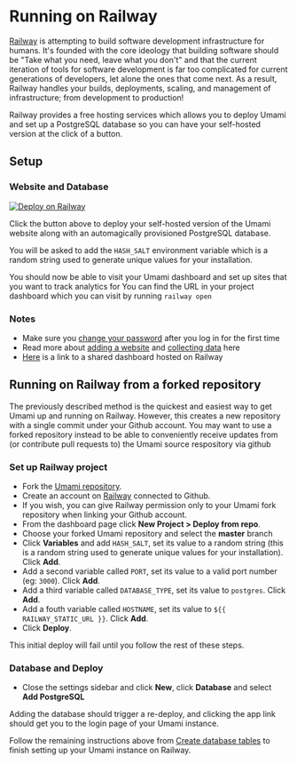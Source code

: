 # Running on Railway

[Railway](https://railway.app/) is attempting to build software development infrastructure for humans. It's founded with the core ideology that building software should be "Take what you need, leave what you don't" and that the current iteration of tools for software development is far too complicated for current generations of developers, let alone the ones that come next. As a result, Railway handles your builds, deployments, scaling, and management of infrastructure; from development to production!

Railway provides a free hosting services which allows you to deploy Umami and set up a PostgreSQL database so you can have your self-hosted version at the click of a button.

## Setup

### Website and Database

[![Deploy on Railway](https://railway.app/button.svg)](https://railway.app/new/template/umami-analytics)

Click the button above to deploy your self-hosted version of the Umami website along with an automagically provisioned PostgreSQL database.

You will be asked to add the `HASH_SALT` environment variable which is a random string used to generate unique values for your installation.

You should now be able to visit your Umami dashboard and set up sites that you want to track analytics for
You can find the URL in your project dashboard which you can visit by running `railway open`

### Notes

- Make sure you [change your password](https://umami.is/docs/login) after you log in for the first time
- Read more about [adding a website](https://umami.is/docs/add-a-website) and [collecting data](https://umami.is/docs/collect-data) here
- [Here](https://umami-0ce3be-production.up.railway.app/share/QFjN7Inl/LTV) is a link to a shared dashboard hosted on Railway

## Running on Railway from a forked repository

The previously described method is the quickest and easiest way to get Umami up and running on Railway. However, this creates a new repository with a single commit under your Github account. You may want to use a forked repository instead to be able to conveniently receive updates from (or contribute pull requests to) the Umami source respository via github

### Set up Railway project

- Fork the [Umami repository](https://github.com/umami-software/umami).
- Create an account on [Railway](https://railway.app/) connected to Github.
- If you wish, you can give Railway permission only to your Umami fork repository when linking your Github account.
- From the dashboard page click **New Project > Deploy from repo**.
- Choose your forked Umami repository and select the **master** branch
- Click **Variables** and add `HASH_SALT`, set its value to a random string (this is a random string used to generate unique values for your installation). Click **Add**.
- Add a second variable called `PORT`, set its value to a valid port number (eg: `3000`). Click **Add**.
- Add a third variable called `DATABASE_TYPE`, set its value to `postgres`. Click **Add**.
- Add a fouth variable called `HOSTNAME`, set its value to `${{ RAILWAY_STATIC_URL }}`. Click **Add**.
- Click **Deploy**.

This initial deploy will fail until you follow the rest of these steps.

### Database and Deploy

- Close the settings sidebar and click **New**, click **Database** and select **Add PostgreSQL**

Adding the database should trigger a re-deploy, and clicking the app link should get you to the login page of your Umami instance. 

Follow the remaining instructions above from [Create database tables](#create-database-tables) to finish setting up your Umami instance on Railway.
